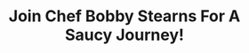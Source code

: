 ---
title: "Join Chef Bobby Stearns For A Saucy Journey!"
publishedAt: "2024-04-08"
images:
  - "/images/projects/project-01/video-01.mp4"
---
